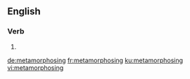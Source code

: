 ==English==

===Verb===
{{head|en|present participle}}

# {{present participle of|metamorphose|lang=en}}

[[de:metamorphosing]]
[[fr:metamorphosing]]
[[ku:metamorphosing]]
[[vi:metamorphosing]]